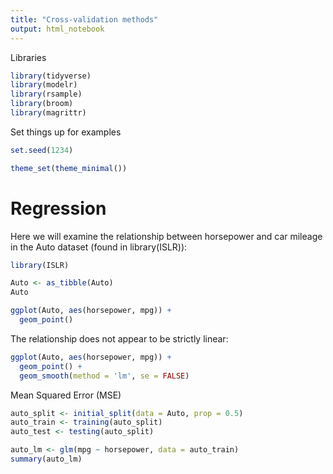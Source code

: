 ```yaml
---
title: "Cross-validation methods"
output: html_notebook
---
```


Libraries
```r
library(tidyverse)
library(modelr)
library(rsample)
library(broom)
library(magrittr)
```

Set things up for examples
```r
set.seed(1234)

theme_set(theme_minimal())
```

# Regression
Here we will examine the relationship between horsepower and car mileage in the Auto dataset (found in library(ISLR)):
```r
library(ISLR)

Auto <- as_tibble(Auto)
Auto
```

```r
ggplot(Auto, aes(horsepower, mpg)) + 
  geom_point()
```

The relationship does not appear to be strictly linear:
```r
ggplot(Auto, aes(horsepower, mpg)) +
  geom_point() + 
  geom_smooth(method = 'lm', se = FALSE)
```

Mean Squared Error (MSE)
```r
auto_split <- initial_split(data = Auto, prop = 0.5)
auto_train <- training(auto_split)
auto_test <- testing(auto_split)

auto_lm <- glm(mpg ~ horsepower, data = auto_train)
summary(auto_lm)
```







